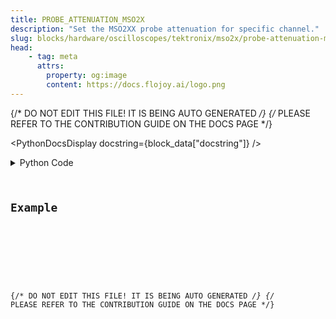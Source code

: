 ```yaml
---
title: PROBE_ATTENUATION_MSO2X
description: "Set the MSO2XX probe attenuation for specific channel."
slug: blocks/hardware/oscilloscopes/tektronix/mso2x/probe-attenuation-mso2x
head:
    - tag: meta
      attrs:
        property: og:image
        content: https://docs.flojoy.ai/logo.png
---
```


{/* DO NOT EDIT THIS FILE! IT IS BEING AUTO GENERATED */}
{/* PLEASE REFER TO THE CONTRIBUTION GUIDE ON THE DOCS PAGE */}


<PythonDocsDisplay docstring={block_data["docstring"]} />
<details>
<summary>Python Code</summary>



<Code code={pythonCode} lang="py" wrap theme="dracula" />

[Find this Flojoy Block on GitHub](https://github.com/flojoy-ai/blocks/blob/main/blocks/HARDWARE/OSCILLOSCOPES/TEKTRONIX/MSO2X/PROBE_ATTENUATION_MSO2X/PROBE_ATTENUATION_MSO2X.py)

</details>

## Example


<GetHelpWidget />


<AppDisplay app={app} blockName="PROBE_ATTENUATION_MSO2X" client:visible />


<Example />

{/* DO NOT EDIT THIS FILE! IT IS BEING AUTO GENERATED */}
{/* PLEASE REFER TO THE CONTRIBUTION GUIDE ON THE DOCS PAGE */}
